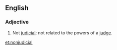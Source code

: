 ==English==

===Adjective===
{{en-adj}}
# Not [[judicial]]; not related to the powers of a [[judge]].

[[et:nonjudicial]]